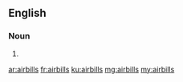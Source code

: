 ==English==

===Noun===
{{head|en}}

# {{plural of|airbill}}

[[ar:airbills]]
[[fr:airbills]]
[[ku:airbills]]
[[mg:airbills]]
[[my:airbills]]